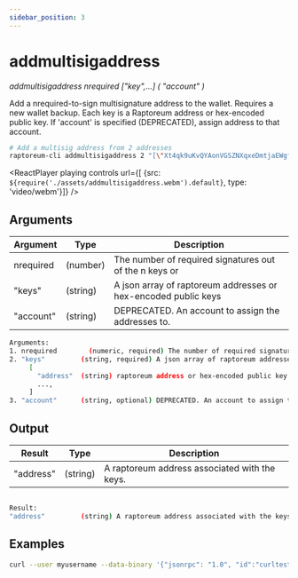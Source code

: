 ```yaml
---
sidebar_position: 3
---
```


# addmultisigaddress

*addmultisigaddress nrequired ["key",...] ( "account" )*

Add a nrequired-to-sign multisignature address to the wallet. Requires a new wallet backup.
Each key is a Raptoreum address or hex-encoded public key.
If 'account' is specified (DEPRECATED), assign address to that account.

```bash
# Add a multisig address from 2 addresses
raptoreum-cli addmultisigaddress 2 "[\"Xt4qk9uKvQYAonVGSZNXqxeDmtjaEWgfrS\",\"XoSoWQkpgLpppPoyyzbUFh1fq2RBvW6UK2\"]"
```

<ReactPlayer playing controls url={[
    {src: `${require('./assets/addmultisigaddress.webm').default}`, type: 'video/webm'}]} />


## Arguments

| Argument | Type | Description |
|--|--|--|
| nrequired | (number) | The number of required signatures out of the n keys or  |
| "keys" | (string) | A json array of raptoreum addresses or hex-encoded public keys  |
| "account" | (string) | DEPRECATED. An account to assign the addresses to.  |

```bash
Arguments:
1. nrequired        (numeric, required) The number of required signatures out of the n keys or addresses.
2. "keys"         (string, required) A json array of raptoreum addresses or hex-encoded public keys
     [
       "address"  (string) raptoreum address or hex-encoded public key
       ...,
     ]
3. "account"      (string, optional) DEPRECATED. An account to assign the addresses to.
```

## Output

| Result | Type | Description |
|--|--|--|
| "address"| (string) | A raptoreum address associated with the keys. |

```bash

Result:
"address"         (string) A raptoreum address associated with the keys.
```


## Examples

```bash
curl --user myusername --data-binary '{"jsonrpc": "1.0", "id":"curltest", "method": "addmultisigaddress", "params": [2, "[\"Xt4qk9uKvQYAonVGSZNXqxeDmtjaEWgfrS\",\"XoSoWQkpgLpppPoyyzbUFh1fq2RBvW6UK2\"]"] }' -H 'content-type: text/plain;' http://127.0.0.1:9998/
```

